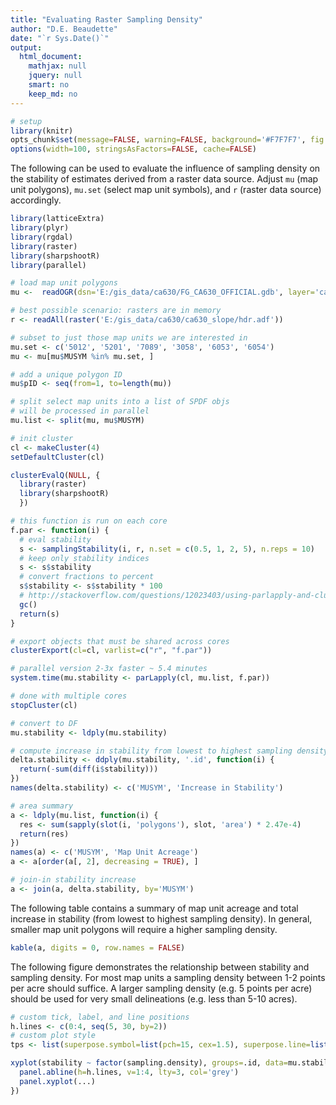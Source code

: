```yaml
---
title: "Evaluating Raster Sampling Density"
author: "D.E. Beaudette"
date: "`r Sys.Date()`"
output:
  html_document:
    mathjax: null
    jquery: null
    smart: no
    keep_md: no
---
```


```r
# setup
library(knitr)
opts_chunk$set(message=FALSE, warning=FALSE, background='#F7F7F7', fig.retina=2, dev='png', tidy=FALSE, verbose=FALSE, cache = FALSE)
options(width=100, stringsAsFactors=FALSE, cache=FALSE)
```

The following can be used to evaluate the influence of sampling density on the stability of estimates derived from a raster data source. Adjust `mu` (map unit polygons), `mu.set` (select map unit symbols), and `r` (raster data source) accordingly.
```r
library(latticeExtra)
library(plyr)
library(rgdal)
library(raster)
library(sharpshootR)
library(parallel)

# load map unit polygons
mu <-  readOGR(dsn='E:/gis_data/ca630/FG_CA630_OFFICIAL.gdb', layer='ca630_a', stringsAsFactors = FALSE)

# best possible scenario: rasters are in memory
r <- readAll(raster('E:/gis_data/ca630/ca630_slope/hdr.adf'))

# subset to just those map units we are interested in
mu.set <- c('5012', '5201', '7089', '3058', '6053', '6054')
mu <- mu[mu$MUSYM %in% mu.set, ]

# add a unique polygon ID
mu$pID <- seq(from=1, to=length(mu))

# split select map units into a list of SPDF objs
# will be processed in parallel
mu.list <- split(mu, mu$MUSYM)

# init cluster
cl <- makeCluster(4)
setDefaultCluster(cl)

clusterEvalQ(NULL, {
  library(raster)
  library(sharpshootR)
  })

# this function is run on each core
f.par <- function(i) {
  # eval stability
  s <- samplingStability(i, r, n.set = c(0.5, 1, 2, 5), n.reps = 10)
  # keep only stability indices
  s <- s$stability
  # convert fractions to percent
  s$stability <- s$stability * 100
  # http://stackoverflow.com/questions/12023403/using-parlapply-and-clusterexport-inside-a-function/12024448#12024448
  gc()
  return(s)
}

# export objects that must be shared across cores
clusterExport(cl=cl, varlist=c("r", "f.par"))

# parallel version 2-3x faster ~ 5.4 minutes
system.time(mu.stability <- parLapply(cl, mu.list, f.par))

# done with multiple cores
stopCluster(cl)

# convert to DF
mu.stability <- ldply(mu.stability)

# compute increase in stability from lowest to highest sampling density
delta.stability <- ddply(mu.stability, '.id', function(i) {
  return(-sum(diff(i$stability)))
})
names(delta.stability) <- c('MUSYM', 'Increase in Stability')

# area summary
a <- ldply(mu.list, function(i) {
  res <- sum(sapply(slot(i, 'polygons'), slot, 'area') * 2.47e-4)
  return(res)
})
names(a) <- c('MUSYM', 'Map Unit Acreage')
a <- a[order(a[, 2], decreasing = TRUE), ]

# join-in stability increase
a <- join(a, delta.stability, by='MUSYM')
```

The following table contains a summary of map unit acreage and total increase in stability (from lowest to highest sampling density). In general, smaller map unit polygons will require a higher sampling density.
```r
kable(a, digits = 0, row.names = FALSE)
```

The following figure demonstrates the relationship between stability and sampling density. For most map units a sampling density between 1-2 points per acre should suffice. A larger sampling density (e.g. 5 points per acre) should be used for very small delineations (e.g. less than 5-10 acres).
```r
# custom tick, label, and line positions
h.lines <- c(0:4, seq(5, 30, by=2))
# custom plot style
tps <- list(superpose.symbol=list(pch=15, cex=1.5), superpose.line=list(lwd=2))

xyplot(stability ~ factor(sampling.density), groups=.id, data=mu.stability, type=c('b'), scales=list(alternating=3, y=list(at=h.lines)), ylab='Percent of Population Median', xlab='Sampling Density (pts/ac.)', strip=strip.custom(bg=grey(0.85)), main='90% Confidence in Stability of (Sample) Median', auto.key=list(columns=3, lines=TRUE, points=FALSE), par.settings=tps, panel=function(...) {
  panel.abline(h=h.lines, v=1:4, lty=3, col='grey')
  panel.xyplot(...)
})
```
